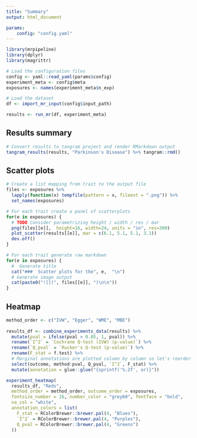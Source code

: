 ```yaml
---
title: "Summary"
output: html_document

params:
    config: "config.yaml"
---
```


```r
library(mrpipeline)
library(dplyr)
library(magrittr)
```


```r
# Load the configuration files
config <- yaml::read_yaml(params$config)
experiment_meta <- config$meta
exposures <- names(experiment_meta$n_exp)

# Load the dataset
df <- import_mr_input(config$input_path)
```

```r
results <- run_mr(df, experiment_meta)
```

## Results summary

```r
# Convert results to tangram project and render RMarkdown output
tangram_results(results, "Parkinson's Disease") %>% tangram::rmd()
```

## Scatter plots

```r
# Create a list mapping from trait to the output file
files <- exposures %>% 
  lapply(function(x) tempfile(pattern = x, fileext = ".png")) %>% 
  set_names(exposures)

# For each trait create a panel of scatterplots
for(e in exposures) {
  # TODO Consider parametrizing height / width / res / mar
  png(files[[e]],  height=16, width=24, units = "in", res=300)
  plot_scatter(results[[e]], mar = c(6.1, 5.1, 5.1, 3.1))
  dev.off()
}
```

```r
# For each trait generate raw markdown
for(e in exposures) {
  #  Generate title
  cat("###  Scatter plots for the", e,  "\n")
  # Generate image output
  cat(paste0("![](", files[[e]], ")\n\n"))
}
```

## Heatmap

```r
method_order <- c("IVW", "Egger", "WME", "MBE")
                  
results_df <- combine_experiments_data(results) %>%
  mutate(pval = ifelse(pval > 0.05, 1, pval)) %>%
  rename(`I^2` = `Cochrane Q-test (IVW) (p-value)`) %>%
  rename(`Q_pval` = `Rucker's Q-test (p-value)`) %>%
  rename(F_stat = f.test) %>%
  # Marginal annotations are plotted column by column so let's reorder here
  select(outcome, method:pval, Q_pval, `I^2`, F_stat) %>%
  mutate(annotation = glue::glue("{sprintf('%.2f', or)}"))

experiment_heatmap(
  results_df, "Reds",
  method_order = method_order, outcome_order = exposures,
  fontsize_number = 16, number_color = "grey60", fontface = "bold",
  na_col = "white",
  annotation_colors = list(
    F_stat = RColorBrewer::brewer.pal(4, "Blues"),
    `I^2` = RColorBrewer::brewer.pal(4, "Purples"),
    Q_pval = RColorBrewer::brewer.pal(4, "Greens")
  ))


```
